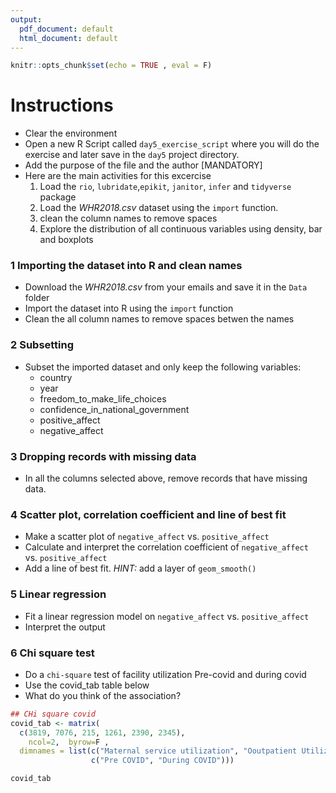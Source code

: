 ```yaml
---
output:
  pdf_document: default
  html_document: default
---
```

```r
knitr::opts_chunk$set(echo = TRUE , eval = F)
```

# Instructions
 - Clear the environment
 - Open a new R Script called `day5_exercise_script` where you will do the exercise and later save in the `day5` project directory.
 - Add the purpose of the file and the author [MANDATORY]
 - Here are the main activities for this excercise 
   1) Load the `rio`, `lubridate`,`epikit`, `janitor`, `infer` and `tidyverse` package
   2) Load the *WHR2018.csv* dataset using the `import` function.
   3) clean the column names to remove spaces
   4) Explore the distribution of all continuous variables using density, bar and boxplots

### 1 Importing the dataset into R and clean names

 - Download the *WHR2018.csv* from your emails and save it in the `Data` folder
 - Import the dataset into R using the `import` function
 - Clean the all column names to remove spaces betwen the names


### 2 Subsetting

 - Subset the imported dataset and only keep the following variables:
    - country
    - year
    - freedom_to_make_life_choices
    - confidence_in_national_government
    - positive_affect
    - negative_affect


### 3 Dropping records with missing data

 - In all the columns selected above, remove records that have missing data.


### 4 Scatter plot, correlation coefficient and line of best fit

 - Make a scatter plot of `negative_affect` vs. `positive_affect`
 - Calculate and interpret the correlation coefficient of `negative_affect` vs. `positive_affect`
 - Add a line of best fit.  *HINT:* add a layer of `geom_smooth()`



### 5 Linear regression 
 - Fit a linear regression model on `negative_affect` vs. `positive_affect`
 - Interpret the output


### 6 Chi square test
 - Do a `chi-square` test of facility utilization Pre-covid and during covid
 - Use the covid_tab table below
 - What do you think of the association?

```r
## CHi square covid
covid_tab <- matrix(
  c(3819, 7076, 215, 1261, 2390, 2345), 
    ncol=2,  byrow=F ,
  dimnames = list(c("Maternal service utilization", "Ooutpatient Utilization" ,"Inpatient utilization"),
                  c("Pre COVID", "During COVID")))

covid_tab

```


